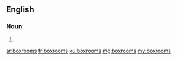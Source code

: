 ==English==

===Noun===
{{head|en|plural}}

# {{plural of|boxroom|lang=en}}

[[ar:boxrooms]]
[[fr:boxrooms]]
[[ku:boxrooms]]
[[mg:boxrooms]]
[[my:boxrooms]]